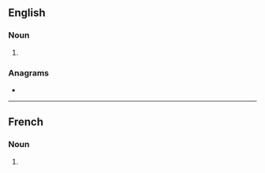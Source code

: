 ==English==

===Noun===
{{head|en|noun form}}

# {{plural of|czar|lang=en}}

===Anagrams===
* {{anagrams|en|a=acrsz|Z-cars|z cars}}

----

==French==

===Noun===
{{head|fr|noun plural form|g=m}}

# {{plural of|czar|lang=fr}}
